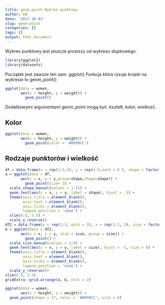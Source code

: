 ```yaml
---
title: geom_point Wykres punktowy
author: KW
date: '2017-10-03'
slug: geom-point
categories: []
tags: []
output: html_document
---
```


Wykres punktowy jest jeszcze prostszy od wykresu słupkowego.

```r
library(ggplot2)
library(datasets)
```
Początek jest zawsze ten sam: ggplot()
Funkcja która rysuje kropki na wykresie to geom_point()

```r
ggplot(data = women,
       aes(x = height, y = weight)) +
         geom_point()
```

Dodatkowymi argumentami geom_point mogą być: *kształt, kolor, wielkość*.

## Kolor

```r
ggplot(data = women,
       aes(x = height, y = weight)) +
         geom_point(color = '#0099CC')
```

## Rodzaje punktorów i wielkość

```r
df = data.frame(x = rep(1:5,5), y = rep(1:5,each = 5 ), shape = factor(1:25))
a = ggplot(data = df,
       aes(x = x, y = y,group=shape,shape=shape)) +
         geom_point(size= 3) +
  scale_shape_manual(values = 1:25) +
  geom_text(aes(x = x, y = y, label = shape), hjust = -1) +
  theme(axis.title = element_blank(),
        axis.text = element_blank(),
        axis.ticks = element_blank(),
        legend.position = 'none') +
  xlim(0.5, 5.5) +
  scale_y_reverse()
df2 = data.frame(y = rep(1:3, each = 3), x = rep(1:3, 3), size = factor(1:9))
b = ggplot(data = df2,
       aes(x = x, y = y, size = size, group = size)) +
         geom_point() +
  scale_size_manual(values = 1:9) +
  geom_text(aes(x = x, y = y, label = size), hjust = -1, size = 6) +
  theme(axis.title = element_blank(),
        axis.text = element_blank(),
        axis.ticks = element_blank(),
        legend.position = 'none') +
  scale_y_reverse()+
xlim(0.5, 3.5)
gridExtra::grid.arrange(a, b, ncol = 2)
```


```r
ggplot(data = women,
       aes(x = height, y = weight)) +
  geom_point(shape = 17, color = '#0099CC', size = 4)
```